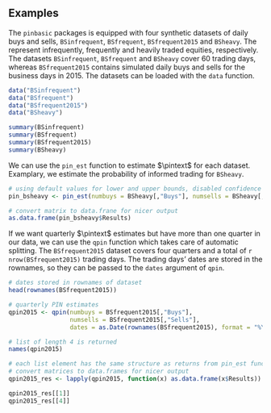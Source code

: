 ## Examples
The `pinbasic` packages is equipped with four synthetic datasets of daily buys and sells, 
`BSinfrequent`, `BSfrequent`, `BSfrequent2015` and `BSheavy`. 
The represent infrequently, frequently and heavily traded equities, respectively. 
The datasets `BSinfrequent`, `BSfrequent` and `BSheavy` cover 60 trading days, whereas 
`BSfrequent2015` contains simulated daily buys and sells for the business days in 2015. 
The datasets can be loaded with the `data` function.

```r
data("BSinfrequent")
data("BSfrequent")
data("BSfrequent2015")
data("BSheavy")

summary(BSinfrequent)
summary(BSfrequent)
summary(BSfrequent2015)
summary(BSheavy)
```

We can use the `pin_est` function to estimate $\pintext$ for each dataset. 
Examplary, we estimate the probability of informed trading for `BSheavy`.

```r
# using default values for lower and upper bounds, disabled confidence interval computation
pin_bsheavy <- pin_est(numbuys = BSheavy[,"Buys"], numsells = BSheavy[,"Sells"])

# convert matrix to data.frane for nicer output
as.data.frame(pin_bsheavy$Results)
```

If we want quarterly $\pintext$ estimates but have more than one quarter in our data, we can use the `qpin` function which 
takes care of automatic splitting. 
The `BSfrequent2015` dataset covers four quarters and a total of `r nrow(BSfrequent2015)` trading days. 
The trading days' dates are stored in the rownames, so they can be passed to the `dates` argument of `qpin`.

```r
# dates stored in rownames of dataset
head(rownames(BSfrequent2015))

# quarterly PIN estimates
qpin2015 <- qpin(numbuys = BSfrequent2015[,"Buys"],
                 numsells = BSfrequent2015[,"Sells"],
                 dates = as.Date(rownames(BSfrequent2015), format = "%Y-%m-%d"))

# list of length 4 is returned
names(qpin2015)

# each list element has the same structure as returns from pin_est function
# convert matrices to data.frames for nicer output
qpin2015_res <- lapply(qpin2015, function(x) as.data.frame(x$Results))

qpin2015_res[[1]]
qpin2015_res[[4]]
```

